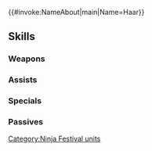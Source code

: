 {{#invoke:NameAbout|main|Name=Haar}}{{HeroPage Tabs}}
{{Hero Infobox
|Name=Haar
|Title=Tempest Runner
|WeaponType=Red Sword
|MoveType=Flying
|Origin=Fire Emblem: Radiant Dawn
|Gender=Male
|actorEN=Jake Eberle
|actorJP=江口拓也
|artist=北千里
|additionDate=November 8, 2022
|releaseDate=November 8, 2022
|cv1=9
|cv2=2900500
|TagID=忍者ハール
|InternalID=873
|Properties=limited,tempest,specDisplay
|description=A dracoknight and former Daein soldier. Can he stave off sleepiness long enough to make his mark on the ninja festival? Appears in Fire Emblem: Radiant Dawn.
}}
{{Stats Page
|Lv1HP=18|Lv1ATK=12|Lv1SPD=5|Lv1DEF=14|Lv1RES=4
|GRHP=60|GRATK=70|GRSPD=45|GRDEF=70|GRRES=55
}}
==Skills==
===Weapons===
{{Weapons Table
|weapon1=Iron Sword
|weapon1Default=1
|weapon1Unlock=1
|weapon2=Steel Sword
|weapon2Default=2
|weapon2Unlock=2
|weapon3=Wyvern Katana
|weapon3Default=3
|weapon3Unlock=3
|weapon4=Wyvern Katana+
|weapon4Default=5
|weapon4Unlock=5
}}
===Assists===
{{Assists Table
|assist1=Swap
|assist1Default=4
|assist1Unlock=3
}}
===Specials===
{{Specials Table}}
===Passives===
{{Passives Table
|passiveA1=Atk/Def Form 1
|passiveA2=Atk/Def Form 2
|passiveA3=Atk/Def Form 3
|passiveA1Unlock=1
|passiveA2Unlock=2
|passiveA3Unlock=4
|passiveC1=Atk/Def Oath 1
|passiveC2=Atk/Def Oath 2
|passiveC3=Atk/Def Oath 3
|passiveC1Unlock=3
|passiveC2Unlock=4
|passiveC3Unlock=5
}}
{{Heroes Navbox}}
[[Category:Ninja Festival units]]